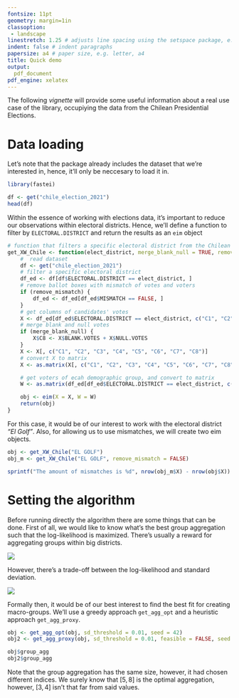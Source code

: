 ```yaml
---
fontsize: 11pt
geometry: margin=1in
classoption:
 - landscape
linestretch: 1.25 # adjusts line spacing using the setspace package, e.g. 1.25, 1.5
indent: false # indent paragraphs
papersize: a4 # paper size, e.g. letter, a4
title: Quick demo 
output:
  pdf_document
pdf_engine: xelatex
---
```


The following *vignette* will provide some useful information about a real use case of the library, occupiying the data from the Chilean Presidential Elections.

# Data loading

Let's note that the package already includes the dataset that we're interested in, hence, it'll only be neccesary to load it in. 

```r
library(fastei)

df <- get("chile_election_2021")
head(df)
```

Within the essence of working with elections data, it's important to reduce our observations within electoral districts. Hence, we'll define a function to filter by `ELECTORAL.DISTRICT` and return the results as an `eim` object

```r
# function that filters a specific electoral district from the Chilean election dataset
get_XW_Chile <- function(elect_district, merge_blank_null = TRUE, remove_mismatch = TRUE) {
    #  read dataset
    df <- get("chile_election_2021")
    # filter a specific electoral district
    df_ed <- df[df$ELECTORAL.DISTRICT == elect_district, ]
    # remove ballot boxes with mismatch of votes and voters
    if (remove_mismatch) {
        df_ed <- df_ed[df_ed$MISMATCH == FALSE, ]
    }
    # get columns of candidates' votes
    X <- df_ed[df_ed$ELECTORAL.DISTRICT == elect_district, c("C1", "C2", "C3", "C4", "C5", "C6", "C7", "BLANK.VOTES", "NULL.VOTES")]
    # merge blank and null votes
    if (merge_blank_null) {
        X$C8 <- X$BLANK.VOTES + X$NULL.VOTES
    }
    X <- X[, c("C1", "C2", "C3", "C4", "C5", "C6", "C7", "C8")]
    # convert X to matrix
    X <- as.matrix(X[, c("C1", "C2", "C3", "C4", "C5", "C6", "C7", "C8")])

    # get voters of ecah demographic group, and convert to matrix
    W <- as.matrix(df_ed[df_ed$ELECTORAL.DISTRICT == elect_district, c("X18.19", "X20.29", "X30.39", "X40.49", "X50.59", "X60.69", "X70.79", "X80.")])

    obj <- eim(X = X, W = W)
    return(obj)
}
```

For this case, it would be of our interest to work with the electoral district *"El Golf"*. Also, for allowing us to use mismatches, we will create two eim objects.

```r
obj <- get_XW_Chile("EL GOLF")
obj_m <- get_XW_Chile("EL GOLF", remove_mismatch = FALSE)

sprintf("The amount of mismatches is %d", nrow(obj_m$X) - nrow(obj$X))
```

# Setting the algorithm

Before running directly the algorithm there are some things that can be done. First of all, we would like to know what's the best group aggregation such that the log-likelihood is maximized. There's usually a reward for aggregating groups within big districts.

![](img/logComparison.png)

However, there's a trade-off between the log-likelihood and standard deviation.

![](img/tradeoff.png)

Formally then, it would be of our best interest to find the best fit for creating macro-groups. We'll use a greedy approach `get_agg_opt` and a heuristic approach `get_agg_proxy`.

```r
obj <- get_agg_opt(obj, sd_threshold = 0.01, seed = 42)
obj2 <- get_agg_proxy(obj, sd_threshold = 0.01, feasible = FALSE, seed = 42)

obj$group_agg
obj2$group_agg
```

Note that the group aggregation has the same size, however, it had chosen different indices. We surely know that $[5, 8]$ is the optimal aggregation, however, $[3, 4]$ isn't that far from said values.
